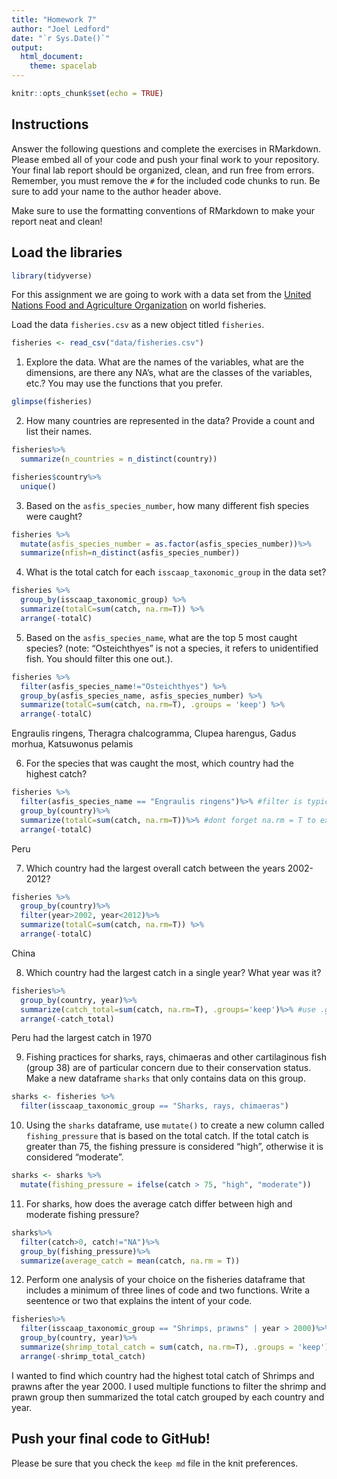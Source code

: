 ```yaml
---
title: "Homework 7"
author: "Joel Ledford"
date: "`r Sys.Date()`"
output:
  html_document: 
    theme: spacelab
---
```


```r
knitr::opts_chunk$set(echo = TRUE)
```

## Instructions
Answer the following questions and complete the exercises in RMarkdown. Please embed all of your code and push your final work to your repository. Your final lab report should be organized, clean, and run free from errors. Remember, you must remove the `#` for the included code chunks to run. Be sure to add your name to the author header above.  

Make sure to use the formatting conventions of RMarkdown to make your report neat and clean!  

## Load the libraries
```r
library(tidyverse)
```

For this assignment we are going to work with a data set from the [United Nations Food and Agriculture Organization](http://www.fao.org/about/en/) on world fisheries.

Load the data `fisheries.csv` as a new object titled `fisheries`.
```r
fisheries <- read_csv("data/fisheries.csv")
```

1. Explore the data. What are the names of the variables, what are the dimensions, are there any NA's, what are the classes of the variables, etc.? You may use the functions that you prefer.

```r
glimpse(fisheries)
```

2. How many countries are represented in the data? Provide a count and list their names.
```r
fisheries%>% 
  summarize(n_countries = n_distinct(country))
```

```r
fisheries$country%>%
  unique()
```

3. Based on the `asfis_species_number`, how many different fish species were caught?
```r
fisheries %>% 
  mutate(asfis_species_number = as.factor(asfis_species_number))%>%
  summarize(nfish=n_distinct(asfis_species_number))
```


4. What is the total catch for each `isscaap_taxonomic_group` in the data set?
```r
fisheries %>% 
  group_by(isscaap_taxonomic_group) %>% 
  summarize(totalC=sum(catch, na.rm=T)) %>% 
  arrange(-totalC)
```

5. Based on the `asfis_species_name`, what are the top 5 most caught species? (note: "Osteichthyes" is not a species, it refers to unidentified fish. You should filter this one out.).
```r
fisheries %>% 
  filter(asfis_species_name!="Osteichthyes") %>% 
  group_by(asfis_species_name, asfis_species_number) %>% 
  summarize(totalC=sum(catch, na.rm=T), .groups = 'keep') %>% 
  arrange(-totalC)
```
Engraulis ringens, Theragra chalcogramma, Clupea harengus, Gadus morhua, Katsuwonus pelamis 

6. For the species that was caught the most, which country had the highest catch?
```r
fisheries %>%
  filter(asfis_species_name == "Engraulis ringens")%>% #filter is typically first 
  group_by(country)%>% 
  summarize(totalC=sum(catch, na.rm=T))%>% #dont forget na.rm = T to exclude any NA
  arrange(-totalC)
```
Peru

7. Which country had the largest overall catch between the years 2002-2012?
```r
fisheries %>% 
  group_by(country)%>%
  filter(year>2002, year<2012)%>%
  summarize(totalC=sum(catch, na.rm=T)) %>%
  arrange(-totalC)
```
China 

8. Which country had the largest catch in a single year? What year was it? 
```r
fisheries%>% 
  group_by(country, year)%>%
  summarize(catch_total=sum(catch, na.rm=T), .groups='keep')%>% #use .groups to keep both groups 
  arrange(-catch_total)
```
Peru had the largest catch in 1970

9. Fishing practices for sharks, rays, chimaeras and other cartilaginous fish (group 38) are of particular concern due to their conservation status. Make a new dataframe `sharks` that only contains data on this group. 
```r
sharks <- fisheries %>% 
  filter(isscaap_taxonomic_group == "Sharks, rays, chimaeras")
```

10. Using the `sharks` dataframe, use `mutate()` to create a new column called `fishing_pressure` that is based on the total catch. If the total catch is greater than 75, the fishing pressure is considered "high", otherwise it is considered "moderate".
```r
sharks <- sharks %>% 
  mutate(fishing_pressure = ifelse(catch > 75, "high", "moderate"))
```

11. For sharks, how does the average catch differ between high and moderate fishing pressure?
```r
sharks%>%
  filter(catch>0, catch!="NA")%>%
  group_by(fishing_pressure)%>%
  summarize(average_catch = mean(catch, na.rm = T))

```

12. Perform one analysis of your choice on the fisheries dataframe that includes a minimum of three lines of code and two functions. Write a seentence or two that explains the intent of your code.
```r
fisheries%>% 
  filter(isscaap_taxonomic_group == "Shrimps, prawns" | year > 2000)%>%
  group_by(country, year)%>% 
  summarize(shrimp_total_catch = sum(catch, na.rm=T), .groups = 'keep')%>%
  arrange(-shrimp_total_catch)
```
I wanted to find which country had the highest total catch of Shrimps and prawns after the year 2000. I used multiple functions to filter the shrimp and prawn group then summarized the total catch grouped by each country and year. 

## Push your final code to GitHub!
Please be sure that you check the `keep md` file in the knit preferences.   